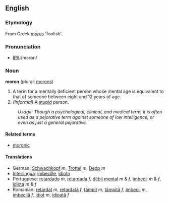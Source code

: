==English==

===Etymology===
From Greek ''[[mōros]]'' 'foolish'.

===Pronunciation===
*[[w:International Phonetic Alphabet|IPA]]:/mɔrɒn/

===Noun===
'''moron''' (plural: [[morons]])

# A term for a mentally deficient person whose mental age is equivalent to that of someone between eight and 12 years of age.
# ''(Informal)'' A [[stupid]] person.

:''Usage: Though a psychological, clinical, and medical term, it is often used as a pejorative term against someone of low intelligence, or even as just a general pejorative.''

====Related terms====
*[[moronic]]

====Translations====
*German: [[Schwachkopf]] ''m'', [[Trottel]] ''m'', [[Depp]] ''m''
*[[Interlingua]]: [[imbecille]], [[idiota]]
*Portuguese: [[retardado]] ''m'', [[retardada]] ''f'', [[débil mental]] ''m'' & ''f'', [[imbecil]] ''m'' & ''f'', [[idiota]] ''m'' & ''f''
*Romanian: [[retardat]] ''m'', [[retardată]] ''f'', [[tâmpit]] ''m'', [[tâmpită]] ''f'', [[imbecil]] ''m'', [[imbecilă]] ''f'', [[idiot]] ''m'', [[idioată]] ''f''
